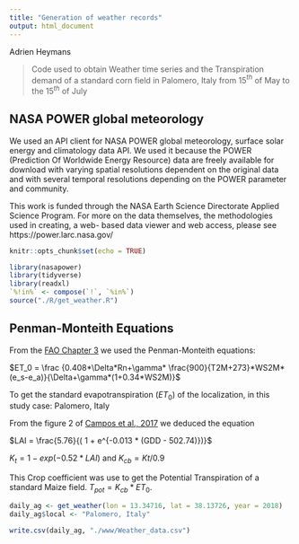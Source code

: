 ```yaml
---
title: "Generation of weather records"
output: html_document
---
```


Adrien Heymans

> Code used to obtain Weather time series and the Transpiration demand of a standard corn field in Palomero, Italy from 15$^{th}$ of May to the 15$^{th}$ of July

## NASA POWER global meteorology

We used an API client for NASA POWER global meteorology, surface solar energy and climatology data API. We used it because the POWER (Prediction Of Worldwide Energy Resource) data are freely available for download with varying spatial resolutions dependent on the original data and with several temporal resolutions depending on the POWER parameter and community. 

This work is funded through the NASA Earth Science Directorate Applied Science Program. For more on the data themselves, the methodologies used in creating, a web- based data viewer and web access, please see https://power.larc.nasa.gov/

```r
knitr::opts_chunk$set(echo = TRUE)

library(nasapower)
library(tidyverse)
library(readxl)
`%!in%` <- compose(`!`, `%in%`)
source("./R/get_weather.R")

```

## Penman-Monteith Equations
 
From the [FAO Chapter 3](https://www.fao.org/3/X0490E/x0490e00.htm) we used the Penman-Monteith equations: 
 
 $ET_0 = \frac {0.408*\Delta*Rn+\gamma* \frac{900}{T2M+273}*WS2M*(e_s-e_a)}{\Delta+\gamma*(1+0.34*WS2M)}$
 
 To get the standard evapotranspiration ($ET_0$) of the localization, in this study case: Palomero, Italy

From the figure 2 of [Campos et al., 2017](https://doi.org/10.1016/j.agwat.2017.03.022) we deduced the equation

$LAI = \frac{5.76}{( 1 + e^{-0.013 * (GDD - 502.74)})}$ 

$K_t = 1-exp(-0.52*LAI)$ and $K_{cb} = Kt/0.9$

This Crop coefficient was use to get the Potential Transpiration of a standard Maize field. $T_{pot} = K_{cb} * ET_0$.


```r

daily_ag <- get_weather(lon = 13.34716, lat = 38.13726, year = 2018)
daily_ag$local <- "Palomero, Italy"


```

```r
write.csv(daily_ag, "./www/Weather_data.csv")

```



